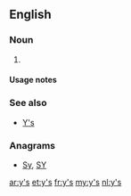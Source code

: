 {{also|ys|Ys|YS|yS|Y's}}
==English==

===Noun===
{{head|en|noun plural form}}

# {{plural of|y|lang=en}}

====Usage notes====
{{U:en:plurals of letters}}

===See also===
* [[Y's]]

===Anagrams===
* [[Sy#English|Sy]], [[SY#English|SY]]

[[ar:y's]]
[[et:y's]]
[[fr:y's]]
[[my:y's]]
[[nl:y's]]
